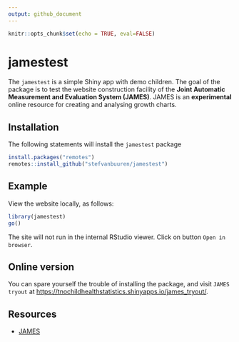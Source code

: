 ```yaml
---
output: github_document
---
```


<!-- README.md is generated from README.Rmd. Please edit that file -->


```r
knitr::opts_chunk$set(echo = TRUE, eval=FALSE)
```

# jamestest

The `jamestest` is a simple Shiny app with demo children. The goal 
of the package is to test the website construction facility of the
**Joint Automatic Measurement and Evaluation System (JAMES)**.
JAMES is an **experimental** online resource for creating and analysing
growth charts.

## Installation

The following statements will install the `jamestest` package

```r
install.packages("remotes")
remotes::install_github("stefvanbuuren/jamestest")
```

## Example

View the website locally, as follows:

```r
library(jamestest)
go()
```

The site will not run in the internal RStudio viewer. Click on 
button `Open in browser`. 

## Online version

You can spare yourself the trouble of installing the package, and visit 
`JAMES tryout` at <https://tnochildhealthstatistics.shinyapps.io/james_tryout/>.

## Resources

- [JAMES](https://github.com/stefvanbuuren/james)
